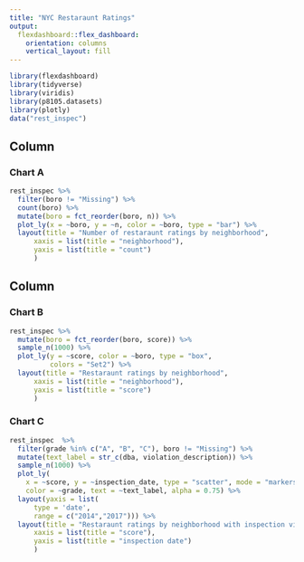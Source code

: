```yaml
---
title: "NYC Restaraunt Ratings"
output: 
  flexdashboard::flex_dashboard:
    orientation: columns
    vertical_layout: fill
---
```


```r
library(flexdashboard)
library(tidyverse)
library(viridis)
library(p8105.datasets)
library(plotly)
data("rest_inspec")
```


Column {data-width=650}
-----------------------------------------------------------------------

### Chart A

```r
rest_inspec %>% 
  filter(boro != "Missing") %>% 
  count(boro) %>% 
  mutate(boro = fct_reorder(boro, n)) %>% 
  plot_ly(x = ~boro, y = ~n, color = ~boro, type = "bar") %>% 
  layout(title = "Number of restaraunt ratings by neighborhood",
      xaxis = list(title = "neighborhood"), 
      yaxis = list(title = "count")
      )
```

Column {data-width=350}
-----------------------------------------------------------------------

### Chart B

```r
rest_inspec %>% 
  mutate(boro = fct_reorder(boro, score)) %>% 
  sample_n(1000) %>% 
  plot_ly(y = ~score, color = ~boro, type = "box",
          colors = "Set2") %>% 
  layout(title = "Restaraunt ratings by neighborhood",
      xaxis = list(title = "neighborhood"), 
      yaxis = list(title = "score")
      )
```

### Chart C

```r
rest_inspec  %>% 
  filter(grade %in% c("A", "B", "C"), boro != "Missing") %>%
  mutate(text_label = str_c(dba, violation_description)) %>% 
  sample_n(1000) %>% 
  plot_ly(
    x = ~score, y = ~inspection_date, type = "scatter", mode = "markers",
    color = ~grade, text = ~text_label, alpha = 0.75) %>% 
  layout(yaxis = list(
      type = 'date',
      range = c("2014","2017"))) %>% 
  layout(title = "Restaraunt ratings by neighborhood with inspection violation description",
      xaxis = list(title = "score"), 
      yaxis = list(title = "inspection date")
      )
```


